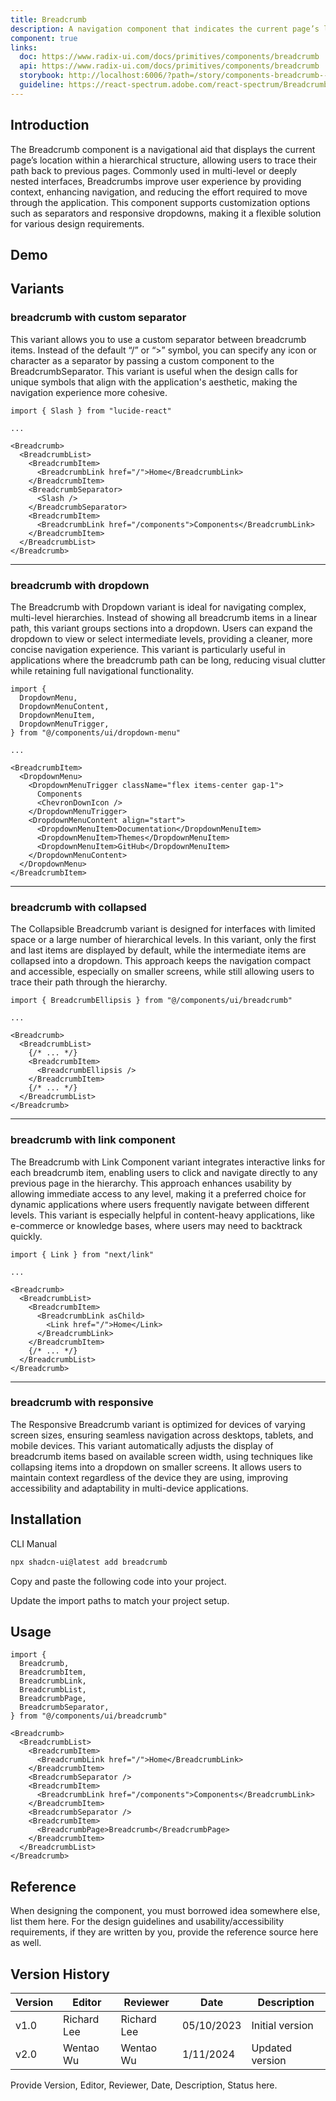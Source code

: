 ```yaml
---
title: Breadcrumb
description: A navigation component that indicates the current page’s location within a hierarchical structure.
component: true
links:
  doc: https://www.radix-ui.com/docs/primitives/components/breadcrumb
  api: https://www.radix-ui.com/docs/primitives/components/breadcrumb
  storybook: http://localhost:6006/?path=/story/components-breadcrumb--default
  guideline: https://react-spectrum.adobe.com/react-spectrum/Breadcrumbs.html
---
```


## Introduction

The Breadcrumb component is a navigational aid that displays the current page’s location within a hierarchical structure, allowing users to trace their path back to previous pages. Commonly used in multi-level or deeply nested interfaces, Breadcrumbs improve user experience by providing context, enhancing navigation, and reducing the effort required to move through the application. This component supports customization options such as separators and responsive dropdowns, making it a flexible solution for various design requirements.

## Demo

<ComponentPreview
  name="breadcrumb-demo"
  className="[&_.preview]:p-2"
  description="A breadcrumb with a collapsible dropdown."
/>
## Variants

### breadcrumb with custom separator

This variant allows you to use a custom separator between breadcrumb items. Instead of the default “/” or “>” symbol, you can specify any icon or character as a separator by passing a custom component to the BreadcrumbSeparator. This variant is useful when the design calls for unique symbols that align with the application's aesthetic, making the navigation experience more cohesive.

<ComponentPreview
  name="breadcrumb-separator"
  description="A breadcrumb with a custom separator"
/>

```tsx showLineNumbers {1,10-12}
import { Slash } from "lucide-react"

...

<Breadcrumb>
  <BreadcrumbList>
    <BreadcrumbItem>
      <BreadcrumbLink href="/">Home</BreadcrumbLink>
    </BreadcrumbItem>
    <BreadcrumbSeparator>
      <Slash />
    </BreadcrumbSeparator>
    <BreadcrumbItem>
      <BreadcrumbLink href="/components">Components</BreadcrumbLink>
    </BreadcrumbItem>
  </BreadcrumbList>
</Breadcrumb>
```

---

### breadcrumb with dropdown

The Breadcrumb with Dropdown variant is ideal for navigating complex, multi-level hierarchies. Instead of showing all breadcrumb items in a linear path, this variant groups sections into a dropdown. Users can expand the dropdown to view or select intermediate levels, providing a cleaner, more concise navigation experience. This variant is particularly useful in applications where the breadcrumb path can be long, reducing visual clutter while retaining full navigational functionality.

<ComponentPreview
  name="breadcrumb-dropdown"
  className="[&_.preview]:p-2"
  description="A breadcrumb with a dropdown."
/>

```tsx showLineNumbers {1-6,11-21}
import {
  DropdownMenu,
  DropdownMenuContent,
  DropdownMenuItem,
  DropdownMenuTrigger,
} from "@/components/ui/dropdown-menu"

...

<BreadcrumbItem>
  <DropdownMenu>
    <DropdownMenuTrigger className="flex items-center gap-1">
      Components
      <ChevronDownIcon />
    </DropdownMenuTrigger>
    <DropdownMenuContent align="start">
      <DropdownMenuItem>Documentation</DropdownMenuItem>
      <DropdownMenuItem>Themes</DropdownMenuItem>
      <DropdownMenuItem>GitHub</DropdownMenuItem>
    </DropdownMenuContent>
  </DropdownMenu>
</BreadcrumbItem>
```

---

### breadcrumb with collapsed

The Collapsible Breadcrumb variant is designed for interfaces with limited space or a large number of hierarchical levels. In this variant, only the first and last items are displayed by default, while the intermediate items are collapsed into a dropdown. This approach keeps the navigation compact and accessible, especially on smaller screens, while still allowing users to trace their path through the hierarchy.

<ComponentPreview
  name="breadcrumb-ellipsis"
  className="[&_.preview]:p-2"
  description="A breadcrumb showing a collapsed state."
/>

```tsx showLineNumbers {1,9}
import { BreadcrumbEllipsis } from "@/components/ui/breadcrumb"

...

<Breadcrumb>
  <BreadcrumbList>
    {/* ... */}
    <BreadcrumbItem>
      <BreadcrumbEllipsis />
    </BreadcrumbItem>
    {/* ... */}
  </BreadcrumbList>
</Breadcrumb>
```

---

### breadcrumb with link component

The Breadcrumb with Link Component variant integrates interactive links for each breadcrumb item, enabling users to click and navigate directly to any previous page in the hierarchy. This approach enhances usability by allowing immediate access to any level, making it a preferred choice for dynamic applications where users frequently navigate between different levels. This variant is especially helpful in content-heavy applications, like e-commerce or knowledge bases, where users may need to backtrack quickly.

<ComponentPreview
  name="breadcrumb-link"
  description="A breadcrumb with a custom Link component"
/>

```tsx showLineNumbers {1,8-10}
import { Link } from "next/link"

...

<Breadcrumb>
  <BreadcrumbList>
    <BreadcrumbItem>
      <BreadcrumbLink asChild>
        <Link href="/">Home</Link>
      </BreadcrumbLink>
    </BreadcrumbItem>
    {/* ... */}
  </BreadcrumbList>
</Breadcrumb>
```

---

### breadcrumb with responsive

The Responsive Breadcrumb variant is optimized for devices of varying screen sizes, ensuring seamless navigation across desktops, tablets, and mobile devices. This variant automatically adjusts the display of breadcrumb items based on available screen width, using techniques like collapsing items into a dropdown on smaller screens. It allows users to maintain context regardless of the device they are using, improving accessibility and adaptability in multi-device applications.

<ComponentPreview
  name="breadcrumb-responsive"
  className="[&_.preview]:p-2"
  description="A responsive breadcrumb. It displays a dropdown on desktop and a drawer on mobile."
/>

## Installation

<Tabs defaultValue="cli">

<TabsList>
  <TabsTrigger value="cli">CLI</TabsTrigger>
  <TabsTrigger value="manual">Manual</TabsTrigger>
</TabsList>
<TabsContent value="cli">

```bash
npx shadcn-ui@latest add breadcrumb
```

</TabsContent>

<TabsContent value="manual">

<Steps>

<Step>Copy and paste the following code into your project.</Step>

<ComponentSource name="breadcrumb" />

<Step>Update the import paths to match your project setup.</Step>

</Steps>

</TabsContent>

</Tabs>

## Usage

```tsx
import {
  Breadcrumb,
  BreadcrumbItem,
  BreadcrumbLink,
  BreadcrumbList,
  BreadcrumbPage,
  BreadcrumbSeparator,
} from "@/components/ui/breadcrumb"
```

```tsx
<Breadcrumb>
  <BreadcrumbList>
    <BreadcrumbItem>
      <BreadcrumbLink href="/">Home</BreadcrumbLink>
    </BreadcrumbItem>
    <BreadcrumbSeparator />
    <BreadcrumbItem>
      <BreadcrumbLink href="/components">Components</BreadcrumbLink>
    </BreadcrumbItem>
    <BreadcrumbSeparator />
    <BreadcrumbItem>
      <BreadcrumbPage>Breadcrumb</BreadcrumbPage>
    </BreadcrumbItem>
  </BreadcrumbList>
</Breadcrumb>
```

## Reference

When designing the component, you must borrowed idea somewhere else, list them here.
For the design guidelines and usability/accessibility requirements, if they are written by you, provide the reference source here as well.

## Version History

| Version | Editor      | Reviewer    | Date       | Description     |
| ------- | ----------- | ----------- | ---------- | --------------- |
| v1.0    | Richard Lee | Richard Lee | 05/10/2023 | Initial version |
| v2.0    | Wentao Wu   | Wentao Wu   | 1/11/2024  | Updated version |

Provide Version, Editor, Reviewer, Date, Description, Status here.
